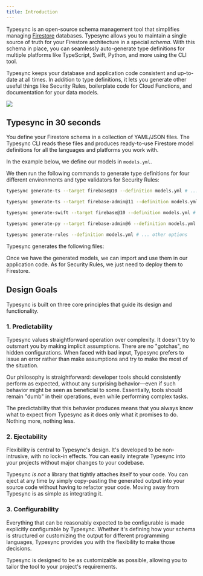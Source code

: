 ```yaml
---
title: Introduction
---
```




Typesync is an open-source schema management tool that simplifies managing [Firestore](https://cloud.google.com/firestore) databases. Typesync allows you to maintain a single source of truth for your Firestore architecture in a special _schema_. With this schema in place, you can seamlessly auto-generate type definitions for multiple platforms like TypeScript, Swift, Python, and more using the CLI tool.

Typesync keeps your database and application code consistent and up-to-date at all times. In addition to type definitions, it lets you generate other useful things like Security Rules, boilerplate code for Cloud Functions, and documentation for your data models.

<Frame
  type="glass"
  caption="Single source of truth for your Firestore architecture"
>
  <img src="/images/architecture.png" />
</Frame>

## Typesync in 30 seconds

You define your Firestore schema in a collection of YAML/JSON files. The Typesync CLI reads these files and produces ready-to-use Firestore model definitions for all the languages and platforms you work with.

In the example below, we define our models in `models.yml`.

<ExampleDefinition />

We then run the following commands to generate type definitions for four different environments and type validators for Security Rules:

<CodeGroup>

```bash TS (frontend)
typesync generate-ts --target firebase@10 --definition models.yml # ... other options
```

```bash TS (backend)
typesync generate-ts --target firebase-admin@11 --definition models.yml # ... other options
```

```bash Swift
typesync generate-swift --target firebase@10 --definition models.yml # ... other options
```

```bash Python
typesync generate-py --target firebase-admin@6 --definition models.yml # ... other options
```


```bash Security Rules
typesync generate-rules --definition models.yml # ... other options
```

</CodeGroup>

Typesync generates the following files:

<CodeGroup>
  <ExampleGenerationTSFrontend />
  <ExampleGenerationTSBackend />
  <ExampleGenerationSwift />
  <ExampleGenerationPython />
  <ExampleGenerationRules />
</CodeGroup>

Once we have the generated models, we can import and use them in our application code. As for Security Rules, we just need to deploy them to Firestore.

<CodeGroup>
  <ExampleUsageTSFrontend />
  <ExampleUsageTSBackend />
  <ExampleUsageSwift />
  <ExampleUsagePython />
</CodeGroup>

## Design Goals

Typesync is built on three core principles that guide its design and functionality.

### 1. Predictability

Typesync values straightforward operation over complexity. It doesn't try to outsmart you by making implicit assumptions. There are no "gotchas", no hidden configurations. When faced with bad input, Typesync prefers to issue an error rather than make assumptions and try to make the most of the situation.

Our philosophy is straightforward: developer tools should consistently perform as expected, without any surprising behavior—even if such behavior might be seen as beneficial to some. Essentially, tools should remain "dumb" in their operations, even while performing complex tasks.

The predictability that this behavior produces means that you always know what to expect from Typesync as it does only what it promises to do. Nothing more, nothing less.

### 2. Ejectability

Flexibility is central to Typesync's design. It's developed to be non-intrusive, with no lock-in effects. You can easily integrate Typesync into your projects without major changes to your codebase.

Typesync _is not_ a library that tightly attaches itself to your code. You can eject at any time by simply copy-pasting the generated output into your source code without having to refactor your code. Moving away from Typesync is as simple as integrating it.

### 3. Configurability

Everything that can be reasonably expected to be configurable is made explicitly configurable by Typesync. Whether it's defining how your schema is structured or customizing the output for different programming languages, Typesync provides you with the flexibility to make those decisions.

Typesync is designed to be as customizable as possible, allowing you to tailor the tool to your project's requirements.
